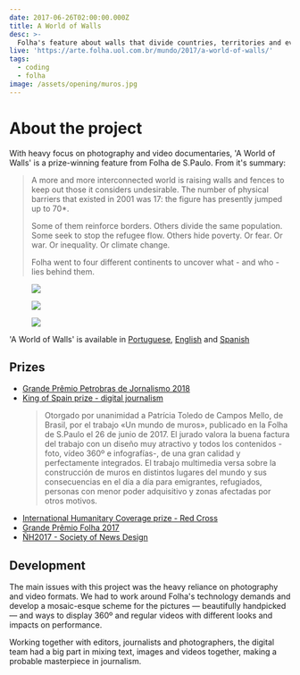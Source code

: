```yaml
---
date: 2017-06-26T02:00:00.000Z
title: A World of Walls
desc: >-
  Folha's feature about walls that divide countries, territories and even families around the world
live: 'https://arte.folha.uol.com.br/mundo/2017/a-world-of-walls/'
tags:
  - coding
  - folha
image: /assets/opening/muros.jpg
---
```


<!--  TODO: get projs from this commit:
https://github.com/angelod1as/portfolio/blob/89a9a775acd0ceef2844eb055942b355f3bea89c/content/projects/a_world_of_walls.md
-->

# About the project

With heavy focus on photography and video documentaries, 'A World of Walls' is a prize-winning feature from Folha de S.Paulo. From it's summary:

> A more and more interconnected world is raising walls and fences to keep out those it considers undesirable. The number of physical barriers that existed in 2001 was 17: the figure has presently jumped up to 70\*.
>
> Some of them reinforce borders. Others divide the same population. Some seek to stop the refugee flow. Others hide poverty. Or fear. Or war. Or inequality. Or climate change.
>
> Folha went to four different continents to uncover what - and who - lies behind them.

<figure class="mosaic large">

![](/assets/summary-coding-walls-1.png)

![](/assets/summary-coding-walls-2.png)

![](/assets/summary-coding-walls-3.png)

</figure>

'A World of Walls' is available in [Portuguese](https://arte.folha.uol.com.br/mundo/2017/um-mundo-de-muros/), [English](https://arte.folha.uol.com.br/mundo/2017/a-world-of-walls/) and [Spanish](https://arte.folha.uol.com.br/mundo/2017/un-mundo-de-muros/)

## Prizes

- [Grande Prêmio Petrobras de Jornalismo 2018](https://www1.folha.uol.com.br/poder/2018/11/folha-vence-grande-premio-petrobras-de-jornalismo-2018.shtml)
- [King of Spain prize - digital journalism](https://www.agenciaefe.es/premios-rey-espana/)
  > Otorgado por unanimidad a Patrícia Toledo de Campos Mello, de Brasil, por el trabajo «Un mundo de muros», publicado en la Folha de S.Paulo el 26 de junio de 2017. El jurado valora la buena factura del trabajo con un diseño muy atractivo y todos los contenidos -foto, vídeo 360º e infografías-, de una gran calidad y perfectamente integrados. El trabajo multimedia versa sobre la construcción de muros en distintos lugares del mundo y sus consecuencias en el día a día para emigrantes, refugiados, personas con menor poder adquisitivo y zonas afectadas por otros motivos.
- [International Humanitary Coverage prize - Red Cross](https://www.icrc.org/pt/document/brasil-cerimonia-premio-cicv-de-cobertura-humanitaria-internacional)
- [Grande Prêmio Folha 2017](https://www1.folha.uol.com.br/poder/2018/02/folha-premia-especial-um-mundo-de-muros.shtml)
- [ÑH2017 - Society of News Design](https://www1.folha.uol.com.br/poder/2017/11/1934429-folha-ganha-quatro-medalhas-em-premiacao-de-associacao-de-design.shtml)

## Development

The main issues with this project was the heavy reliance on photography and video formats. We had to work around Folha's technology demands and develop a mosaic-esque scheme for the pictures — beautifully handpicked — and ways to display 360º and regular videos with different looks and impacts on performance.

Working together with editors, journalists and photographers, the digital team had a big part in mixing text, images and videos together, making a probable masterpiece in journalism.
